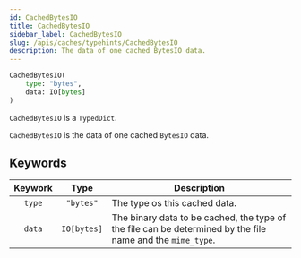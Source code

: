 ```yaml
---
id: CachedBytesIO
title: CachedBytesIO
sidebar_label: CachedBytesIO
slug: /apis/caches/typehints/CachedBytesIO
description: The data of one cached BytesIO data.
---
```



<APITopBar type="type" source="caches/typehints.py#L104" />

```python
CachedBytesIO(
    type: "bytes",
    data: IO[bytes]
)
```

`CachedBytesIO` is a `TypedDict`.

`CachedBytesIO` is the data of one cached `BytesIO` data.

## Keywords

| Keywork |    Type     | <center>Description</center>                                                                               |
| :-----: | :---------: | :--------------------------------------------------------------------------------------------------------- |
| `type`  | `"bytes"`  | The type os this cached data.                                                                              |
| `data`  | `IO[bytes]` | The binary data to be cached, the type of the file can be determined by the file name and the `mime_type`. |

